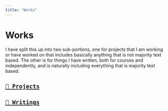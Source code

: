 ```yaml
---
title: "Works"
---
```


# Works

I have split this up into two sub-portions, one for projects that I am working or have worked on that includes basically anything that is not majority text based. The other is for things I have written, both for courses and independently, and is naturally including everything that is majority text based.

## [``📁 Projects``](/works/projects/)  
## [``📁 Writings``](/works/writings/)  